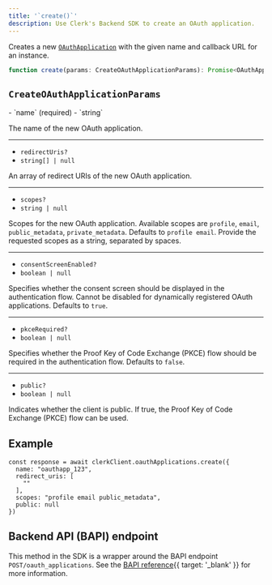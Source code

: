 ```yaml
---
title: '`create()`'
description: Use Clerk's Backend SDK to create an OAuth application.
---
```


Creates a new [`OAuthApplication`](/docs/references/backend/types/backend-oauth-application) with the given name and callback URL for an instance.

```ts
function create(params: CreateOAuthApplicationParams): Promise<OAuthApplication>
```

## `CreateOAuthApplicationParams`

<Properties>
  - `name` (required)
  - `string`

  The name of the new OAuth application.

  ---

  - `redirectUris?`
  - `string[] | null`

  An array of redirect URIs of the new OAuth application.

  ---

  - `scopes?`
  - `string | null`

  Scopes for the new OAuth application. Available scopes are `profile`, `email`, `public_metadata`, `private_metadata`. Defaults to `profile email`. Provide the requested scopes as a string, separated by spaces.

  ---

  - `consentScreenEnabled?`
  - `boolean | null` 

  Specifies whether the consent screen should be displayed in the authentication flow. Cannot be disabled for dynamically registered OAuth applications. Defaults to `true`. 
  
  ---

  - `pkceRequired?`
  - `boolean | null` 

  Specifies whether the Proof Key of Code Exchange (PKCE) flow should be required in the authentication flow. Defaults to `false`. 

  ---

  - `public?`
  - `boolean | null` 

  Indicates whether the client is public. If true, the Proof Key of Code Exchange (PKCE) flow can be used.
</Properties>

## Example

<Include src="_partials/backend/usage" />

```tsx
const response = await clerkClient.oauthApplications.create({
  name: "oauthapp_123",
  redirect_uris: [
    ""
  ],
  scopes: "profile email public_metadata",
  public: null
})
```

## Backend API (BAPI) endpoint

This method in the SDK is a wrapper around the BAPI endpoint `POST/oauth_applications`. See the [BAPI reference](/docs/reference/backend-api/tag/OAuth-Applications#operation/CreateOAuthApplication){{ target: '_blank' }} for more information.